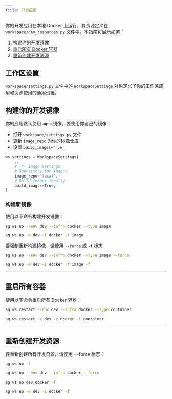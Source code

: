 ```yaml
---
title: 开发应用
---
```


你的开发应用在本地 Docker 上运行，其资源定义在 `workspace/dev_resources.py` 文件中。本指南将展示如何：

1. [构建你的开发镜像](#build-your-development-image)
2. [重启所有 Docker 容器](#restart-all-containers)
3. [重新创建开发资源](#recreate-development-resources)

## 工作区设置

`workspace/settings.py` 文件中的 `WorkspaceSettings` 对象定义了你的工作区应用和资源使用的通用设置。

## 构建你的开发镜像

你的应用默认使用 `agno` 镜像。要使用你自己的镜像：

- 打开 `workspace/settings.py` 文件
- 更新 `image_repo` 为你的镜像仓库
- 设置 `build_images=True`

```python workspace/settings.py
ws_settings = WorkspaceSettings(
    ...
    # -*- Image Settings
    # Repository for images
    image_repo="local",
    # Build images locally
    build_images=True,
)
```

### 构建新镜像

使用以下命令构建开发镜像：

<CodeGroup>

```bash terminal
ag ws up --env dev --infra docker --type image
```

```bash short options
ag ws up -e dev -i docker -t image
```

</CodeGroup>

要强制重新构建镜像，请使用 `--force` 或 `-f` 标志

<CodeGroup>

```bash terminal
ag ws up --env dev --infra docker --type image --force
```

```bash short options
ag ws up -e dev -i docker -t image -f
```

</CodeGroup>

---

## 重启所有容器

使用以下命令重启所有 Docker 容器：

<CodeGroup>

```bash terminal
ag ws restart --env dev --infra docker --type container
```

```bash short options
ag ws restart -e dev -c docker -t container
```

</CodeGroup>

---

## 重新创建开发资源

要重新创建所有开发资源，请使用 `--force` 标志：

<CodeGroup>

```bash terminal
ag ws up -f
```

```bash full options
ag ws up --env dev --infra docker --force
```

```bash shorthand
ag ws up dev:docker -f
```

```bash short options
ag ws up -e dev -i docker -f
```

</CodeGroup>
